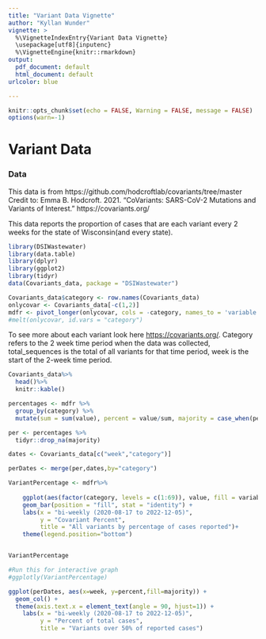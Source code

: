 ```yaml
---
title: "Variant Data Vignette"
author: "Kyllan Wunder"
vignette: >
  %\VignetteIndexEntry{Variant Data Vignette}
  \usepackage[utf8]{inputenc}
  %\VignetteEngine{knitr::rmarkdown}
output:
  pdf_document: default
  html_document: default
urlcolor: blue

---
```


```r
knitr::opts_chunk$set(echo = FALSE, Warning = FALSE, message = FALSE)
options(warn=-1)
```
# Variant Data

### Data
This data is from https://github.com/hodcroftlab/covariants/tree/master Credit to: Emma B. Hodcroft. 2021. "CoVariants: SARS-CoV-2 Mutations and Variants of Interest." https://covariants.org/ 

This data reports the proportion of cases that are each variant every 2 weeks for the state of Wisconsin(and every state).

```r
library(DSIWastewater)
library(data.table)
library(dplyr)
library(ggplot2)
library(tidyr)
data(Covariants_data, package = "DSIWastewater")

Covariants_data$category <- row.names(Covariants_data)
onlycovar <- Covariants_data[-c(1,2)]
mdfr <- pivot_longer(onlycovar, cols = -category, names_to = 'variable', values_to = 'value')
#melt(onlycovar, id.vars = "category")

```
To see more about each variant look here [https://covariants.org/](https://covariants.org/). Category refers to the 2 week time period when the data was collected, total_sequences is the total of all variants for that time period, week is the start of the 2-week time period. 
```r
Covariants_data%>%
  head()%>%
  knitr::kable()
```


```r
percentages <- mdfr %>%
  group_by(category) %>%
  mutate(sum = sum(value), percent = value/sum, majority = case_when(percent > .5 ~ paste(variable)))

per <- percentages %>% 
  tidyr::drop_na(majority)

dates <- Covariants_data[c("week","category")]

perDates <- merge(per,dates,by="category")
```




```r
VariantPercentage <- mdfr%>%
  
    ggplot(aes(factor(category, levels = c(1:69)), value, fill = variable)) +
    geom_bar(position = "fill", stat = "identity") +
    labs(x = "bi-weekly (2020-08-17 to 2022-12-05)",
         y = "Covariant Percent",
         title = "All variants by percentage of cases reported")+
    theme(legend.position="bottom")


VariantPercentage

#Run this for interactive graph
#ggplotly(VariantPercentage)
```

```r
ggplot(perDates, aes(x=week, y=percent,fill=majority)) +
  geom_col() +
  theme(axis.text.x = element_text(angle = 90, hjust=1)) +
    labs(x = "bi-weekly (2020-08-17 to 2022-12-05)",
         y = "Percent of total cases",
         title = "Variants over 50% of reported cases")

```

